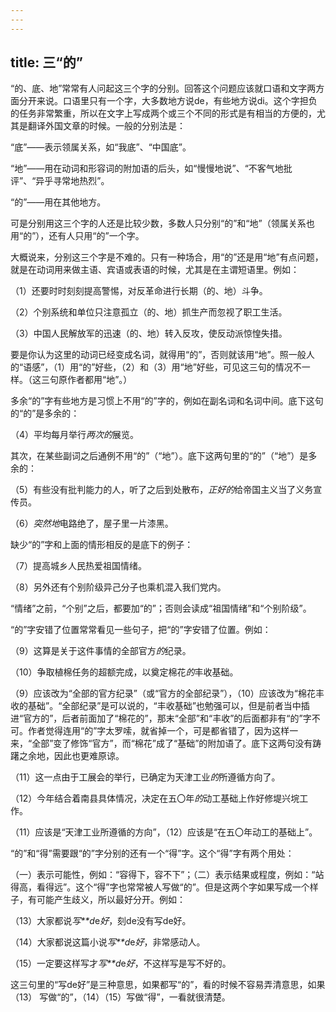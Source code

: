 ```yaml
---
---
---
```

title: 三“的”
---



“的、底、地”常常有人问起这三个字的分别。回答这个问题应该就口语和文字两方面分开来说。口语里只有一个字，大多数地方说de，有些地方说di。这个字担负的任务非常繁重，所以在文字上写成两个或三个不同的形式是有相当的方便的，尤其是翻译外国文章的时候。一般的分别法是：

“底”——表示领属关系，如“我底”、“中国底”。

“地”——用在动词和形容词的附加语的后头，如“慢慢地说”、“不客气地批评”、“异乎寻常地热烈”。

“的”——用在其他地方。

可是分别用这三个字的人还是比较少数，多数人只分别“的”和“地”（领属关系也用“的”），还有人只用“的”一个字。

大概说来，分别这三个字是不难的。只有一种场合，用“的”还是用“地”有点问题，就是在动词用来做主语、宾语或表语的时候，尤其是在主谓短语里。例如：

（1）还要时时刻刻提高警惕，对反革命进行长期（的、地）斗争。

（2）个别系统和单位只注意孤立（的、地）抓生产而忽视了职工生活。


（3）中国人民解放军的迅速（的、地）转入反攻，使反动派惊惶失措。

要是你认为这里的动词已经变成名词，就得用“的”，否则就该用“地”。照一般人的“语感”，（1）用“的”好些，（2）和（3）用“地”好些，可见这三句的情况不一样。（这三句原作者都用“地”。）

多余“的”字有些地方是习惯上不用“的”字的，例如在副名词和名词中间。底下这句的“的”是多余的：

（4）平均每月举行*两次的*展览。

其次，在某些副词之后通例不用“的”（“地”）。底下这两句里的“的”（“地”）是多余的：

（5）有些没有批判能力的人，听了之后到处散布，*正好的*给帝国主义当了义务宣传员。

（6）*突然地*电路绝了，屋子里一片漆黑。

缺少“的”字和上面的情形相反的是底下的例子：

（7）提高城乡人民热爱祖国情绪。

（8）另外还有个别阶级异己分子也乘机混入我们党内。

“情绪”之前，“个别”之后，都要加“的”；否则会读成“祖国情绪”和“个别阶级”。

“的”字安错了位置常常看见一些句子，把“的”字安错了位置。例如：

（9）这算是关于这件事情的全部官方*的*纪录。

（10）争取植棉任务的超额完成，以奠定棉花*的*丰收基础。

（9）应该改为“全部的官方纪录”（或“官方的全部纪录”），（10）应该改为“棉花丰收的基础”。“全部纪录”是可以说的，“丰收基础”也勉强可以，但是前者当中插进“官方的”，后者前面加了“棉花的”，那末“全部”和“丰收”的后面都非有“的”字不可。作者觉得连用“的”字太罗嗦，就省掉一个，可是都省错了，因为这样一来，“全部”变了修饰“官方”，而“棉花”成了“基础”的附加语了。底下这两句没有踌躇之余地，因此也更难原谅。

（11）这一点由于工展会的举行，已确定为天津工业*的*所遵循方向了。

（12）今年结合着南县具体情况，决定在五〇年*的*动工基础上作好修堤兴垸工作。

（11）应该是“天津工业所遵循的方向”，（12）应该是“在五〇年动工的基础上”。

“的”和“得”需要跟“的”字分别的还有一个“得”字。这个“得”字有两个用处：

（一）表示可能性，例如：“容得下，容不下”；（二）表示结果或程度，例如：“站得高，看得远”。这个“得”字也常常被人写做“的”。但是这两个字如果写成一个样子，有可能产生歧义，所以最好分开。例如：

（13）大家都说*写**d*e*好*，刻de没有写de好。


（14）大家都说这篇小说*写**d*e*好*，非常感动人。

（15）一定要这样写才*写**d*e*好*，不这样写是写不好的。

这三句里的“写de好”是三种意思，如果都写“的”，看的时候不容易弄清意思，如果（13）
写做“的”，（14）（15）写做“得”，一看就很清楚。